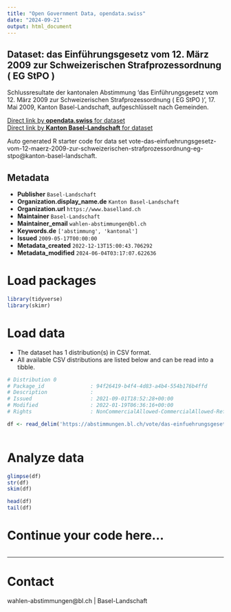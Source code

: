 ```yaml
---
title: "Open Government Data, opendata.swiss"
date: "2024-09-21"
output: html_document
---
```


## Dataset: das Einführungsgesetz vom 12. März 2009 zur Schweizerischen Strafprozessordnung ( EG StPO )

Schlussresultate der kantonalen Abstimmung 'das Einführungsgesetz vom 12. März 2009 zur Schweizerischen Strafprozessordnung ( EG StPO )', 17. Mai 2009, Kanton Basel-Landschaft, aufgeschlüsselt nach Gemeinden.

[Direct link by **opendata.swiss** for dataset](https://opendata.swiss/de/dataset/das-einfuhrungsgesetz-vom-12-marz-2009-zur-schweizerischen-strafprozessordnung-eg-stpo)<br>
[Direct link by **Kanton Basel-Landschaft** for dataset](https://abstimmungen.bl.ch/vote/das-einfuehrungsgesetz-vom-12-maerz-2009-zur-schweizerischen-strafprozessordnung-eg-stpo/data)

Auto generated R starter code for data set vote-das-einfuehrungsgesetz-vom-12-maerz-2009-zur-schweizerischen-strafprozessordnung-eg-stpo@kanton-basel-landschaft.

## Metadata

- **Publisher** `Basel-Landschaft`
- **Organization.display_name.de** `Kanton Basel-Landschaft`
- **Organization.url** `https://www.baselland.ch`
- **Maintainer** `Basel-Landschaft`
- **Maintainer_email** `wahlen-abstimmungen@bl.ch`
- **Keywords.de** `['abstimmung', 'kantonal']`
- **Issued** `2009-05-17T00:00:00`
- **Metadata_created** `2022-12-13T15:00:43.706292`
- **Metadata_modified** `2024-06-04T03:17:07.622636`


# Load packages

```r

library(tidyverse)
library(skimr)

```

# Load data

-   The dataset has 1 distribution(s) in CSV format.
-   All available CSV distributions are listed below and can be read into a tibble.

```r

# Distribution 0
# Package_id               : 94f26419-b4f4-4d83-a4b4-554b176b4ffd
# Description              : 
# Issued                   : 2021-09-01T18:52:28+00:00
# Modified                 : 2022-01-19T06:36:16+00:00
# Rights                   : NonCommercialAllowed-CommercialAllowed-ReferenceRequired

df <- read_delim('https://abstimmungen.bl.ch/vote/das-einfuehrungsgesetz-vom-12-maerz-2009-zur-schweizerischen-strafprozessordnung-eg-stpo/data-csv')



```

# Analyze data

```r

glimpse(df)
str(df)
skim(df)

head(df)
tail(df)

```

# Continue your code here...

```r

```

------------------------------------------------------------------------

# Contact

wahlen-abstimmungen@bl.ch | Basel-Landschaft
